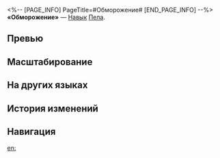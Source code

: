 <%-- [PAGE_INFO]
PageTitle=#Обморожение#
[END_PAGE_INFO] --%>
{{Навык Инфобокс
|Название         = Обморожение
|Изображение      = Навык Обморожение.png
|Персонаж         = Пела
|Тип              = Навык
|Тэг              = Одиночная атака
|УронСтойк        = 20
|ЭнергияГен       = 30
|Энергия          = 
|Длительность     = 
|Описание         = Снимает 1 {{Доп эффект|усиление}} с одного противника и наносит ему ледяной урон, равный {{Цвет|Выделенный|105%—231%}} от силы атаки Пелы.
|Свойство1        = 
|Масштабирование1 = 
}}
'''«Обморожение»''' — [[Навык]] [[Пела]].

==Превью==
{{Превью
|Файл = Обморожение Превью
}}

==Масштабирование==
{{Масштабирование навыка|тип=Навык
|105%;115.5%;126%;136.5%;147%;157.5%;170.63%;183.75%;196.88%;210%;220.5%;231%;241.5%;252%;262.5%
}}

==На других языках==
{{На других языках
|en   = Frostbite
|zhs  = 低温妨害
|zht  = 低溫妨害
|ja   = {{Rubi|低温妨害|ていおんぼうがい}}
|ko   = 저온 방해
|es   = Escarcha
|fr   = Morsure du givre
|ru   = Обморожение
|th   = Frostbite
|vi   = Tê Cóng
|de   = Frostbeule
|id   = Frostbite
|pt   = Geladura
}}

==История изменений==
{{История изменений|3.5}}

==Навигация==
{{Навык Навбокс|Пела}}

[[en:]]
